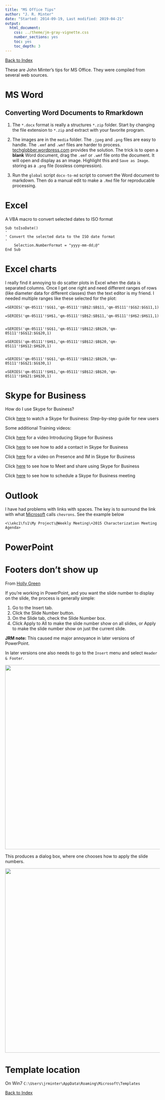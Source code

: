 ```yaml
---
title: "MS Office Tips"
author: "J. R. Minter"
date: "Started: 2014-09-19, Last modified: 2019-04-21"
output:
  html_document:
    css: ../theme/jm-gray-vignette.css
    number_sections: yes
    toc: yes
    toc_depth: 3
---
```


[Back to Index](../README.html)

These are John Minter's tips for MS Office.
They were compiled from several web sources.

# MS Word

## Converting Word Documents to Rmarkdown

1. The `*.docx` format is really a structures `*.zip` folder.
Start by changing the file extension to `*.zip` and extract
with your favorite program.

2. The images are in the `media` folder. The `.jpeg` and
`.png` files are easy to handle. The `.emf` and `.wmf` files
are harder to process.
[techglobber.wordpress.com](https://techglobber.wordpress.com/2009/07/10/how-to-convert-emf-files-on-mac-os-x-using-microsoft-word/)
provides the solution. The trick is to open a **blank** Word document,
drag the `.emf` or `.wmf` file onto the document. It will open
and display as an image. Highlight this and `Save as Image`.
storing as a `.png` file (lossless compression).

3. Run the `global` script `docx-to-md` script to convert the
Word document to markdown. Then do a manual edit to make a
`.Rmd` file for reproducable processing.


# Excel

A VBA macro to convert selected dates to ISO format

```
Sub toIsoDate()
'
' Convert the selected data to the ISO date format
'
    Selection.NumberFormat = "yyyy-mm-dd;@"
End Sub

```

# Excel charts

I really find it annoying to do scatter plots in Excel when the data is separated columns. Once I get one right and need different ranges of rows (like diameter data for different classes) then the text editor is my friend. I needed multiple ranges like these selected for the plot:


```
=SERIES('qm-05111'!$G$1,'qm-05111'!$B$2:$B$11,'qm-05111'!$G$2:$G$11,1)

=SERIES('qm-05111'!$H$1,'qm-05111'!$B$2:$B$11,'qm-05111'!$H$2:$H$11,1)


=SERIES('qm-05111'!$G$1,'qm-05111'!$B$12:$B$20,'qm-05111'!$G$12:$G$20,1)

=SERIES('qm-05111'!$H$1,'qm-05111'!$B$12:$B$20,'qm-05111'!$H$12:$H$20,1)


=SERIES('qm-05111'!$G$1,'qm-05111'!$B$12:$B$20,'qm-05111'!$G$21:$G$30,1)

=SERIES('qm-05111'!$H$1,'qm-05111'!$B$12:$B$20,'qm-05111'!$H$21:$H$30,1)

```

# Skype for Business

How do I use Skype for Business? 
  
Click [here](https://www.youtube.com/watch?v=7_c4zVJ739M&feature=youtu.be) to watch a Skype for Business: Step-by-step guide for new users 
  
Some additional Training videos:   
  
Click [here](https://www.youtube.com/watch?v=qVq7A7nS_TQ&feature=youtu.be&list=PLH5ElbTc1hWQirKampULE7vlfTbhSqssq) for a video Introducing Skype for Business 
  
Click [here](https://www.youtube.com/watch?v=eCIGpbukmow&feature=youtu.be&list=PLH5ElbTc1hWQirKampULE7vlfTbhSqssq) to see how to add a contact in Skype for Business 
  
Click [here](https://youtu.be/oEBQgOgAtnk?list=PLH5ElbTc1hWQirKampULE7vlfTbhSqssq) for a video on Presence and IM in Skype for Business 
  
Click [here](https://youtu.be/i9ubU-ndMZE?list=PLH5ElbTc1hWQirKampULE7vlfTbhSqssq) to see how to Meet and share using Skype for Business 
  
Click [here](https://youtu.be/XNuIQks8kuk?list=PLH5ElbTc1hWQirKampULE7vlfTbhSqssq) to see how to schedule a Skype for Business meeting


# Outlook

I have had problems with links with spaces. The key is to surround the
link with what
[Microsoft](https://support.office.com/en-ie/article/Add-links-containing-spaces-to-an-e-mail-message-65e3086b-8f1c-4e4c-88ab-7489b3c823b1)
calls `chevrons`. See the example below

```
<\\ekc1\fs1\My Project\@Weekly Meeting\+2015 Characterization Meeting Agenda>
```

# PowerPoint

# Footers don't show up

From [Holly Green](http://blogs.mccombs.utexas.edu/the-most/2012/06/04/when-the-slide-number-doesnt-show-in-powerpoint/)

If you're working in PowerPoint, and you want the slide number to display on the slide, the process is generally simple:

1. Go to the Insert tab.
2. Click the Slide Number button.
3. On the Slide tab, check the Slide Number box.
4. Click Apply to All to make the slide number show on all slides, or Apply to make the slide number show on just the current slide.

**JRM note:** This caused me major annoyance in later versions of PowerPoint.

In later versions one also needs to go to the `Insert` menu and select `Header & Footer`.

<center><img src="./png/ins-hf.png" width="600px" /></center>

This produces a dialog box, where one chooses how to apply the slide numbers.

<center><img src="./png/hf-dlg.png" width="600px" /></center>



# Template location

On Win7 ``C:\Users\jrminter\AppData\Roaming\Microsoft\Templates``





[Back to Index](../README.html)